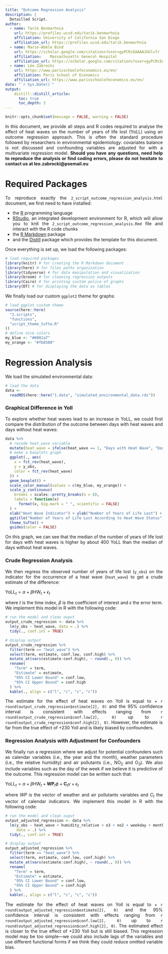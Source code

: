 ```yaml
---
title: "Outcome Regression Analysis"
description: |
  Detailled Script.
author:
  - name: Tarik Benmarhnia 
    url: https://profiles.ucsd.edu/tarik.benmarhnia
    affiliation: University of California San Diego
    affiliation_url: https://profiles.ucsd.edu/tarik.benmarhnia
  - name: Marie-Abèle Bind 
    url: https://scholar.google.com/citations?user=gyPCRcEAAAAJ&hl=fr
    affiliation: 	Massachusetts General Hospital
    affiliation_url: https://scholar.google.com/citations?user=gyPCRcEAAAAJ&hl=fr
  - name: Léo Zabrocki 
    url: https://www.parisschoolofeconomics.eu/en/
    affiliation: Paris School of Economics
    affiliation_url: https://www.parisschoolofeconomics.eu/en/
date: "`r Sys.Date()`"
output: 
    distill::distill_article:
      toc: true
      toc_depth: 3
---
```


```r
knitr::opts_chunk$set(message = FALSE, warning = FALSE)
```

<style>
body {
text-align: justify}
</style>

In this document, we provide all steps and R codes required to analyse the effect of heat waves on the number of years of life lost (YoLL) using an outcome regression approach. This is often the standard procedure followed by researchers in environmental epidemiology: covariates balance is not discussed and confounding variables are adjusted for with a multivariate regression model. **Should you have any questions, need help to reproduce the analysis or find coding errors, please do not hesitate to contact us at leo.zabrocki@psemail.eu**

# Required Packages

To reproduce exactly the `2_script_outcome_regression_analysis.html` document, we first need to have installed:

* the [R](https://www.r-project.org/) programming language 
* [RStudio](https://rstudio.com/), an integrated development environment for R, which will allow you to knit the `2_script_outcome_regression_analysis.Rmd` file and interact with the R code chunks
* the [R Markdown](https://rmarkdown.rstudio.com/) package
* and the [Distill](https://rstudio.github.io/distill/) package which provides the template for this document. 

Once everything is set up, we load the following packages:

```r
# load required packages
library(knitr) # for creating the R Markdown document
library(here) # for files paths organization
library(tidyverse) # for data manipulation and visualization
library(broom) # for cleaning regression outputs
library(Cairo) # for printing custom police of graphs
library(DT) # for displaying the data as tables
```

We finally load our custom `ggplot2` theme for graphs:

```r
# load ggplot custom theme
source(here::here(
  "2.scripts",
  "functions",
  "script_theme_tufte.R"
))
# define nice colors
my_blue <- "#0081a7"
my_orange <- "#fb8500"
```

# Regression Analysis

We load the simulated environmental data:

```r
# load the data
data <-
  readRDS(here::here("1.data", "simulated_environmental_data.rds"))
```

### Graphical Difference in Yoll

To explore whether heat waves lead to an increase in YoLL, we could first compare the distribution of the outcome between days with heat waves and days without heat waves:

```R
data %>%
  # recode heat_wave variable
  mutate(heat_wave = ifelse(heat_wave == 1, "Days with Heat Wave", "Days without Heat Wave")) %>%
  # make a boxplots graph
  ggplot(., aes(
    x = fct_rev(heat_wave),
    y = y_obs,
    color = fct_rev(heat_wave)
  )) +
  geom_boxplot() +
  scale_color_manual(values = c(my_blue, my_orange)) +
  scale_y_continuous(
    breaks = scales::pretty_breaks(n = 8),
    labels = function(x)
      format(x, big.mark = " ", scientific = FALSE)
  ) +
  xlab("Heat Wave Indicator") + ylab("Number of Years of Life Lost") +
  ggtitle("Number of Years of Life Lost According to Heat Wave Status") +
  theme_tufte() +
  guides(color = FALSE)
```

On this graph, we can see that the median of the number of years of life lost for days with heat waves is higher by about 400 YoLL than the median of days without heat waves. 

### Crude Regression Analysis

We then regress the observed number of years of life lost (`y_obs`) on the indicator for the occurrence of a heat wave (`heat_wave`) to get a crude estimate of the difference:


$\text{YoLL}_{t} = \alpha + \beta\text{HW}_{t} + \epsilon_{t}$

where $t$ is the time index, $\beta$ is the coefficient of interest and $\epsilon$ the error term. We implement this model in R with the following code:

```r
# run the model and clean ouput
output_crude_regression <- data %>%
  lm(y_obs ~ heat_wave, data = .) %>%
  tidy(., conf.int = TRUE)

# display output
output_crude_regression %>%
  filter(term == "heat_wave") %>%
  select(term, estimate, conf.low, conf.high) %>%
  mutate_at(vars(estimate:conf.high), ~ round(., 0)) %>%
  rename(
    "Term" = term,
    "Estimate" = estimate,
    "95% CI Lower Bound" = conf.low,
    "95% CI Upper Bound" = conf.high
  ) %>%
  kable(., align = c("l", "c", "c", "c"))
```

The estimate for the effect of heat waves on Yoll is equal to + `r round(output_crude_regression$estimate[2], 0)` and the 95% confidence interval is consistent with effects ranging from `r round(output_crude_regression$conf.low[2], 0)` up to `r round(output_crude_regression$conf.high[2], 0)`. However, the estimate is far from the true effect of +230 Yoll and is likely biased by confounders.


### Regression Analysis with Adjustment for Confounders

We finally run a regression where we adjust for potential confounders such as calendar variables (i.e., the year and the month), weather parameters (i.e., the relative humidity) and air pollutants (i.e., NO$_{2}$ and O$_{3}$). We also include variables such as the day of the week if we believe it is predictive of the outcome. This regression model can be written such that:

$\text{YoLL}_{t} = \alpha + \beta\text{HW}_{t} + \textbf{WP}_{t}\phi + \textbf{C}_{t}\gamma + \epsilon_{t}$

where $WP$ is the vector of weather and air pollutants variables and $C_{t}$ the vector of calendar indicators. We implement this model in R with the following code:

```r
# run the model and clean ouput
output_adjusted_regression <- data %>%
  lm(y_obs ~ heat_wave + humidity_relative + o3 + no2 + weekday + month + as.factor(year),
     data = .) %>%
  tidy(., conf.int = TRUE)

# display output
output_adjusted_regression %>%
  filter(term == "heat_wave") %>%
  select(term, estimate, conf.low, conf.high) %>%
  mutate_at(vars(estimate:conf.high), ~ round(., 0)) %>%
  rename(
    "Term" = term,
    "Estimate" = estimate,
    "95% CI Lower Bound" = conf.low,
    "95% CI Upper Bound" = conf.high
  ) %>%
  kable(., align = c("l", "c", "c", "c"))
```

The estimate for the effect of heat waves on Yoll is equal to + `r round(output_adjusted_regression$estimate[2], 0)` and the 95% confidence interval is consistent with effects ranging from `r round(output_adjusted_regression$conf.low[2], 0)` up to `r round(output_adjusted_regression$conf.high[2], 0)`. The estimated effect is closer to the true effect of +230 Yoll but is still biased. This regression model may be too simple---we could also include lags of the variables and use different functional forms if we think they could reduce omitted variable bias.


